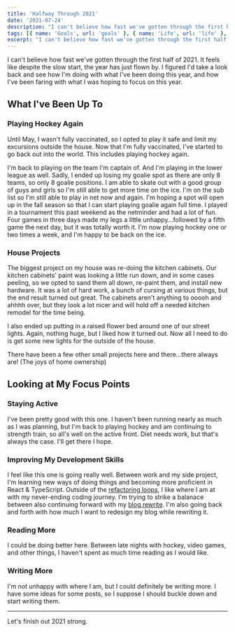 ```yaml
---
title: 'Halfway Through 2021'
date: '2021-07-24'
description: "I can't believe how fast we've gotten through the first half of 2021."
tags: [{ name: 'Goals', url: 'goals' }, { name: 'Life', url: 'life' }, { name: 'Yearly Check-In', url: 'yearly-check-in' }]
excerpt: "I can't believe how fast we've gotten through the first half of 2021. It feels like despite the slow start, the year has just flown by. I figured I'd take a look back and see how I'm doing with what I've been doing this year, and how I've been faring with what I was hoping to focus on this year."
---
```


I can't believe how fast we've gotten through the first half of 2021. It feels like despite the slow start, the year has just flown by. I figured I'd take a look back and see how I'm doing with what I've been doing this year, and how I've been faring with what I was hoping to focus on this year.

## What I've Been Up To

### Playing Hockey Again

Until May, I wasn't fully vaccinated, so I opted to play it safe and limit my excursions outside the house. Now that I'm fully vaccinated, I've started to go back out into the world. This includes playing hockey again.

I'm back to playing on the team I'm captain of. And I'm playing in the lower league as well. Sadly, I ended up losing my goalie spot as there are only 8 teams, so only 8 goalie positions. I am able to skate out with a good group of guys and girls so I'm still able to get more time on the ice. I'm on the sub list so I'm still able to play in net now and again. I'm hoping a spot will open up in the fall season so that I can start playing goalie again full time. I played in a tournament this past weekend as the netminder and had a lot of fun. Four games in three days made my legs a little unhappy...followed by a fifth game the next day, but it was totally worth it. I'm now playing hockey one or two times a week, and I'm happy to be back on the ice.

### House Projects

The biggest project on my house was re-doing the kitchen cabinets. Our kitchen cabinets' paint was looking a little run down, and in some cases peeling, so we opted to sand them all down, re-paint them, and install new hardware. It was a lot of hard work, a bunch of cursing at various things, but the end result turned out great. The cabinets aren't anything to ooooh and ahhhh over, but they look a lot nicer and will hold off a needed kitchen remodel for the time being.

<PostImage
    src="/images/posts/2021-07-24-halfway-through-2021/kitchen.jpg"
    alt="The end result of the kitchen cabinets refinishing"
    width={1920}
    height={1440}
    centered
    shadowed={false}
/>

I also ended up putting in a raised flower bed around one of our street lights. Again, nothing huge, but I liked how it turned out. Now all I need to do is get some new lights for the outside of the house.

<PostImage
    src="/images/posts/2021-07-24-halfway-through-2021/streetlight.jpg"
    alt="Adding a raised flower bed around a street light"
    width={1080}
    height={1440}
    centered
    shadowed={false}
/>

There have been a few other small projects here and there...there always are! (The joys of home ownership)

## Looking at My Focus Points

### Staying Active

I've been pretty good with this one. I haven't been running nearly as much as I was planning, but I'm back to playing hockey and am continuing to strength train, so all's well on the active front. Diet needs work, but that's always the case. I'll get there I hope.

### Improving My Development Skills

I feel like this one is going really well. Between work and my side project, I'm learning new ways of doing things and becoming more proficient in React & TypeScript. Outside of the [refactoring loops](/2021/06/02/refactoring-loops.html), I like where I am at with my never-ending coding journey. I'm trying to strike a balanace between also continuing forward with my [blog rewrite](/2021/04/27/switching-platforms.html). I'm also going back and forth with how much I want to redesign my blog while rewriting it.

### Reading More

I could be doing better here. Between late nights with hockey, video games, and other things, I haven't spent as much time reading as I would like.

### Writing More

I'm not unhappy with where I am, but I could definitely be writing more. I have some ideas for some posts, so I suppose I should buckle down and start writing them.

---

Let's finish out 2021 strong.
